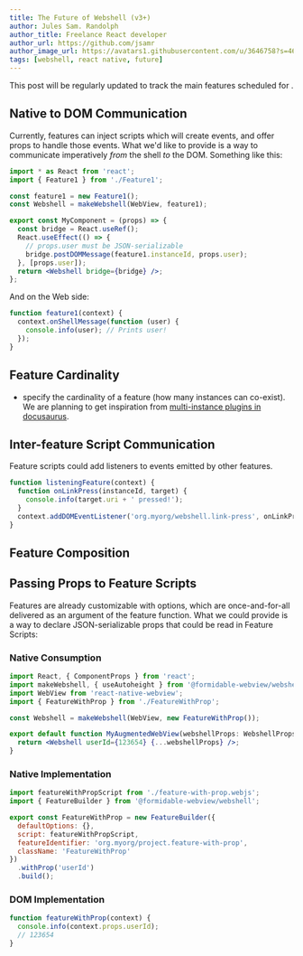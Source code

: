 ```yaml
---
title: The Future of Webshell (v3+)
author: Jules Sam. Randolph
author_title: Freelance React developer
author_url: https://github.com/jsamr
author_image_url: https://avatars1.githubusercontent.com/u/3646758?s=460&u=f699d25514156aa9b975837a52daf135449e43d8&v=4
tags: [webshell, react native, future]
---
```



This post will be regularly updated to track the main features scheduled for <Webshell />.

## Native to DOM Communication

Currently, features can inject scripts which will create events, and offer props to handle those events.
What we'd like to provide is a way to communicate imperatively _from_ the shell _to_ the DOM. Something like this:

```jsx title="MyComponent.jsx"
import * as React from 'react';
import { Feature1 } from './Feature1';

const feature1 = new Feature1();
const Webshell = makeWebshell(WebView, feature1);

export const MyComponent = (props) => {
  const bridge = React.useRef();
  React.useEffect(() => {
    // props.user must be JSON-serializable
    bridge.postDOMMessage(feature1.instanceId, props.user);
  }, [props.user]);
  return <Webshell bridge={bridge} />;
};
```

And on the Web side:

```js title="feature1.webjs"
function feature1(context) {
  context.onShellMessage(function (user) {
    console.info(user); // Prints user!
  });
}
```

## Feature Cardinality

- specify the cardinality of a feature (how many instances can co-exist). We
  are planning to get inspiration from [multi-instance plugins in
  docusaurus](https://v2.docusaurus.io/docs/using-plugins#multi-instance-plugins-and-plugin-ids).

## Inter-feature Script Communication

Feature scripts could add listeners to events emitted by other features.

```js title="listening-feature.webjs"
function listeningFeature(context) {
  function onLinkPress(instanceId, target) {
    console.info(target.uri + ' pressed!');
  }
  context.addDOMEventListener('org.myorg/webshell.link-press', onLinkPress);
}
```

## Feature Composition

## Passing Props to Feature Scripts

Features are already customizable with options, which are once-and-for-all
delivered as an argument of the feature function. What we could provide is a way to
declare JSON-serializable props that could be read in Feature Scripts:

### Native Consumption

```jsx title="MyAugmentedWebView"
import React, { ComponentProps } from 'react';
import makeWebshell, { useAutoheight } from '@formidable-webview/webshell';
import WebView from 'react-native-webview';
import { FeatureWithProp } from './FeatureWithProp';

const Webshell = makeWebshell(WebView, new FeatureWithProp());

export default function MyAugmentedWebView(webshellProps: WebshellProps) {
  return <Webshell userId={123654} {...webshellProps} />;
}
```

### Native Implementation

```js title="FeatureWithProp.js"
import featureWithPropScript from './feature-with-prop.webjs';
import { FeatureBuilder } from '@formidable-webview/webshell';

export const FeatureWithProp = new FeatureBuilder({
  defaultOptions: {},
  script: featureWithPropScript,
  featureIdentifier: 'org.myorg/project.feature-with-prop',
  className: 'FeatureWithProp'
})
  .withProp('userId')
  .build();
```

### DOM Implementation

```js title="feature-with-prop.webjs"
function featureWithProp(context) {
  console.info(context.props.userId);
  // 123654
}
```
